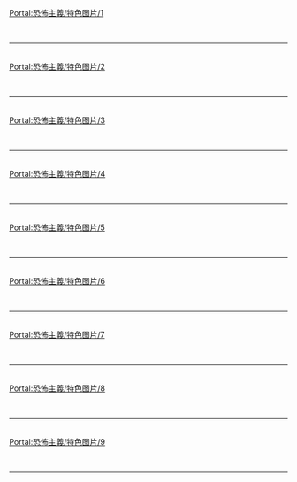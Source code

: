 {{Portal:恐怖主義/box-header|特色图片|Portal:恐怖主義/特色图片|}}

[[Portal:恐怖主義/特色图片/1|Portal:恐怖主義/特色图片/1]]<br/>{{Portal:恐怖主義/特色图片/1}} <div style="clear: both"></div><br/><hr/><br/>
[[Portal:恐怖主義/特色图片/2|Portal:恐怖主義/特色图片/2]]<br/>{{Portal:恐怖主義/特色图片/2}} <div style="clear: both"></div><br/><hr/><br/>
[[Portal:恐怖主義/特色图片/3|Portal:恐怖主義/特色图片/3]]<br/>{{Portal:恐怖主義/特色图片/3}} <div style="clear: both"></div><br/><hr/><br/>
[[Portal:恐怖主義/特色图片/4|Portal:恐怖主義/特色图片/4]]<br/>{{Portal:恐怖主義/特色图片/4}} <div style="clear: both"></div><br/><hr/><br/>
[[Portal:恐怖主義/特色图片/5|Portal:恐怖主義/特色图片/5]]<br/>{{Portal:恐怖主義/特色图片/5}} <div style="clear: both"></div><br/><hr/><br/>
[[Portal:恐怖主義/特色图片/6|Portal:恐怖主義/特色图片/6]]<br/>{{Portal:恐怖主義/特色图片/6}} <div style="clear: both"></div><br/><hr/><br/>
[[Portal:恐怖主義/特色图片/7|Portal:恐怖主義/特色图片/7]]<br/>{{Portal:恐怖主義/特色图片/7}} <div style="clear: both"></div><br/><hr/><br/>
[[Portal:恐怖主義/特色图片/8|Portal:恐怖主義/特色图片/8]]<br/>{{Portal:恐怖主義/特色图片/8}} <div style="clear: both"></div><br/><hr/><br/>
[[Portal:恐怖主義/特色图片/9|Portal:恐怖主義/特色图片/9]]<br/>{{Portal:恐怖主義/特色图片/9}} <div style="clear: both"></div><br/><hr/><br/>

{{Portal:恐怖主義/box-footer|}}